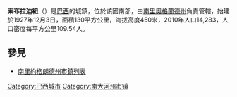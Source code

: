 {{Coord|29|25|15|S|53|1|44|W|display=title}}

'''索布拉迪紐'''（{{lang-pt|Sobradinho}}）是[[巴西|巴西]]的城鎮，位於該國南部，由[[南里奧格蘭德州|南里奧格蘭德州]]負責管轄，始建於1927年12月3日，面積130平方公里，海拔高度450米，2010年人口14,283，人口密度每平方公里109.54人。
== 參見 ==
* [[南里約格朗德州市鎮列表|南里約格朗德州市鎮列表]]

{{Brazil-geo-stub}}
{{南里約格朗德州市鎮}}
[[Category:巴西城市|Category:巴西城市]]
[[Category:南大河州市镇|Category:南大河州市镇]]